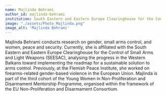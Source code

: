 ```yaml
---
name: Majlinda Behrami
author_id: majlinda-behrami
institution: South Eastern and Eastern Europe Clearinghouse for the Control of Small Arms and Light Weapons (SEESAC)
image: "./assets/Photo_Majlinda.png"
image_alt: 'Majlinda Behrami'
---
```


Majlinda Behrami conducts research on gender, small arms control, and women, peace and security. Currently, she is affiliated with the South Eastern and Eastern Europe Clearinghouse for the Control of Small Arms and Light Weapons (SEESAC), analysing the progress in the Western Balkans toward implementing the roadmap for a sustainable solution to arms control. Previously, at the Flemish Peace Institute, she worked on firearms-related gender-based violence in the European Union. Majlinda is part of the third cohort of the Young Women in Non-Proliferation and Disarmament Mentorship Programme, organised within the framework of the EU Non-Proliferation and Disarmament Consortium.
